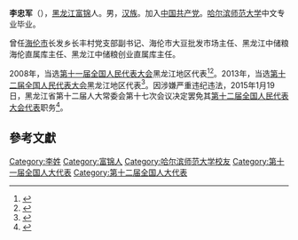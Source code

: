 '''李忠军'''（{{bd|1976年|12月|}}），[[黑龙江|黑龙江]][[富锦|富锦]]人。男，[[汉族|汉族]]。加入[[中国共产党|中国共产党]]。[[哈尔滨师范大学|哈尔滨师范大学]]中文专业毕业。

曾任[[海伦市|海伦市]]长发乡长丰村党支部副书记、海伦市大豆批发市场主任、黑龙江中储粮海伦直属库主任、黑龙江中储粮创业直属库主任。

2008年，当选[[第十一届全国人民代表大会|第十一届全国人民代表大会]]黑龙江地区代表<ref>{{cite web|author=新华网|title=第十一届全国人大代表|url=http://news.xinhuanet.com/ziliao/2008-03/03/content_7708230.htm?node=36628|publisher=新华网|accessdate=2014-01-07|archive-date=2014-01-10|archive-url=https://web.archive.org/web/20140110211415/http://news.xinhuanet.com/ziliao/2008-03/03/content_7708230.htm?node=36628|dead-url=no}}</ref><ref>{{cite news|title=全国人大代表信息-李忠军|url= http://210.82.31.1:8084/delegate/viewDelegate.action?dbid=110572|accessdate=2013-04-05|newspaper=全国人大网|archive-url=https://web.archive.org/web/20140312212349/http://www.npc.gov.cn/delegate/viewDelegate.action?dbid=110572|archive-date=2014-03-12|dead-url=yes}}</ref>。2013年，当选[[第十二届全国人民代表大会|第十二届全国人民代表大会]]黑龙江地区代表<ref>{{cite news|title=全国人大代表信息-李忠军|url= http://210.82.31.1:8084/delegate/viewDelegate.action?dbid=120551|accessdate=2013-03-28|newspaper=全国人大网|deadurl=yes|archiveurl=https://web.archive.org/web/20140313001525/http://www.npc.gov.cn/delegate/viewDelegate.action?dbid=120551|archivedate=2014-03-13}}</ref>。因涉嫌严重违纪违法，2015年1月19日，黑龙江省第十二届人大常委会第十七次会议决定罢免其[[第十二届全国人民代表大会代表|第十二届全国人民代表大会代表]]职务<ref>{{cite news|title=第十二届全国人民代表大会常务委员会代表资格审查委员会关于个别代表的代表资格的报告（2015年2月27日第十二届全国人民代表大会常务委员会第十三次会议通过）|url=http://www.npc.gov.cn/wxzl/gongbao/2015-05/07/content_1939081.htm|accessdate=2016-07-03|newspaper=中国人大网|archive-date=2016-08-28|archive-url=https://web.archive.org/web/20160828192246/http://www.npc.gov.cn/wxzl/gongbao/2015-05/07/content_1939081.htm|dead-url=yes}}</ref>。

==參考文獻==
{{reflist}}
{{中国政治人物小作品}}

[[Category:李姓|Category:李姓]]
[[Category:富锦人|Category:富锦人]]
[[Category:哈尔滨师范大学校友|Category:哈尔滨师范大学校友]]
[[Category:第十一届全国人大代表|Category:第十一届全国人大代表]]
[[Category:第十二届全国人大代表|Category:第十二届全国人大代表]]